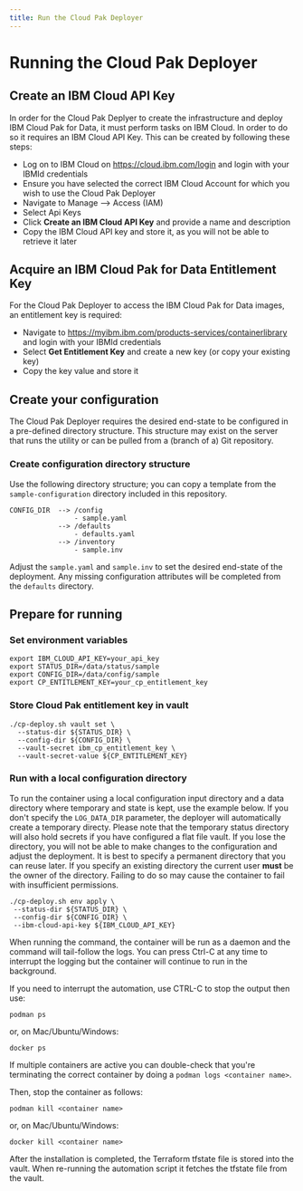 ```yaml
---
title: Run the Cloud Pak Deployer
---
```


# Running the Cloud Pak Deployer

## Create an IBM Cloud API Key
In order for the Cloud Pak Deplyer to create the infrastructure and deploy IBM Cloud Pak for Data, it must perform tasks on IBM Cloud. In order to do so it requires an IBM Cloud API Key. This can be created by following these steps:
- Log on to IBM Cloud on https://cloud.ibm.com/login and login with your IBMId credentials
- Ensure you have selected the correct IBM Cloud Account for which you wish to use the Cloud Pak Deployer
- Navigate to Manage --> Access (IAM)
- Select Api Keys
- Click **Create an IBM Cloud API Key** and provide a name and description
- Copy the IBM Cloud API key and store it, as you will not be able to retrieve it later

## Acquire an IBM Cloud Pak for Data Entitlement Key
For the Cloud Pak Deployer to access the IBM Cloud Pak for Data images, an entitlement key is required:
- Navigate to https://myibm.ibm.com/products-services/containerlibrary and login with your IBMId credentials
- Select **Get Entitlement Key** and create a new key (or copy your existing key)
- Copy the key value and store it

## Create your configuration
The Cloud Pak Deployer requires the desired end-state to be configured in a pre-defined directory structure. This structure may exist on the server that runs the utility or can be pulled from a (branch of a) Git repository. 

### Create configuration directory structure
Use the following directory structure; you can copy a template from the `sample-configuration` directory included in this repository.
```
CONFIG_DIR  --> /config
                - sample.yaml
            --> /defaults
                - defaults.yaml
            --> /inventory
                - sample.inv
```
Adjust the `sample.yaml` and `sample.inv` to set the desired end-state of the deployment. Any missing configuration attributes will be completed from the `defaults` directory.

## Prepare for running

### Set environment variables
```
export IBM_CLOUD_API_KEY=your_api_key
export STATUS_DIR=/data/status/sample
export CONFIG_DIR=/data/config/sample
export CP_ENTITLEMENT_KEY=your_cp_entitlement_key
```

### Store Cloud Pak entitlement key in vault
```
./cp-deploy.sh vault set \
  --status-dir ${STATUS_DIR} \
  --config-dir ${CONFIG_DIR} \
  --vault-secret ibm_cp_entitlement_key \
  --vault-secret-value ${CP_ENTITLEMENT_KEY}
```

### Run with a local configuration directory
To run the container using a local configuration input directory and a data directory where temporary and state is kept, use the example below. If you don't specify the `LOG_DATA_DIR` parameter, the deployer will automatically create a temporary directy. Please note that the temporary status directory will also hold secrets if you have configured a flat file vault. If you lose the directory, you will not be able to make changes to the configuration and adjust the deployment. It is best to specify a permanent directory that you can reuse later. If you specify an existing directory the current user **must** be the owner of the directory. Failing to do so may cause the container to fail with insufficient permissions.

```
./cp-deploy.sh env apply \
 --status-dir ${STATUS_DIR} \
 --config-dir ${CONFIG_DIR} \
 --ibm-cloud-api-key ${IBM_CLOUD_API_KEY}
```

When running the command, the container will be run as a daemon and the command will tail-follow the logs. You can press Ctrl-C at any time to interrupt the logging but the container will continue to run in the background.

If you need to interrupt the automation, use CTRL-C to stop the output then use:
```
podman ps
```

or, on Mac/Ubuntu/Windows:
```
docker ps
```

If multiple containers are active you can double-check that you're terminating the correct container by doing a `podman logs <container name>`.

Then, stop the container as follows:
```
podman kill <container name>
```

or, on Mac/Ubuntu/Windows:
```
docker kill <container name>
```

After the installation is completed, the Terraform tfstate file is stored into the vault. When re-running the automation script it fetches the tfstate file from the vault.